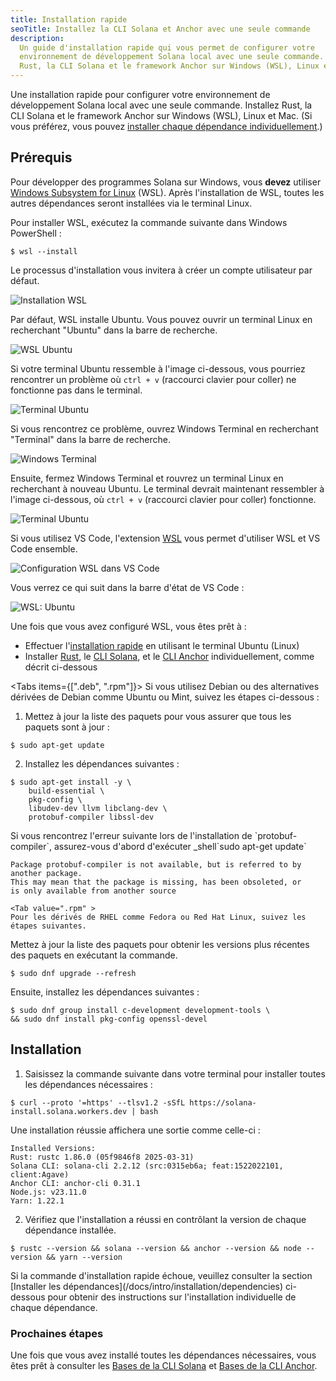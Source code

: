 ```yaml
---
title: Installation rapide
seoTitle: Installez la CLI Solana et Anchor avec une seule commande
description:
  Un guide d'installation rapide qui vous permet de configurer votre
  environnement de développement Solana local avec une seule commande. Installez
  Rust, la CLI Solana et le framework Anchor sur Windows (WSL), Linux et Mac.
---
```


Une installation rapide pour configurer votre environnement de développement
Solana local avec une seule commande. Installez Rust, la CLI Solana et le
framework Anchor sur Windows (WSL), Linux et Mac. (Si vous préférez, vous pouvez
[installer chaque dépendance individuellement](/docs/intro/installation/dependencies).)

## Prérequis

<Accordions>
<Accordion title="Windows">

Pour développer des programmes Solana sur Windows, vous **devez** utiliser
[Windows Subsystem for Linux](https://learn.microsoft.com/en-us/windows/wsl/install)
(WSL). Après l'installation de WSL, toutes les autres dépendances seront
installées via le terminal Linux.

Pour installer WSL, exécutez la commande suivante dans Windows PowerShell :

```terminal
$ wsl --install
```

Le processus d'installation vous invitera à créer un compte utilisateur par
défaut.

![Installation WSL](/assets/docs/intro/installation/wsl-install.png)

Par défaut, WSL installe Ubuntu. Vous pouvez ouvrir un terminal Linux en
recherchant "Ubuntu" dans la barre de recherche.

![WSL Ubuntu](/assets/docs/intro/installation/wsl-ubuntu-search.png)

Si votre terminal Ubuntu ressemble à l'image ci-dessous, vous pourriez
rencontrer un problème où `ctrl + v` (raccourci clavier pour coller) ne
fonctionne pas dans le terminal.

![Terminal Ubuntu](/assets/docs/intro/installation/wsl-ubuntu-terminal-1.png)

Si vous rencontrez ce problème, ouvrez Windows Terminal en recherchant
"Terminal" dans la barre de recherche.

![Windows Terminal](/assets/docs/intro/installation/wsl-windows-terminal.png)

Ensuite, fermez Windows Terminal et rouvrez un terminal Linux en recherchant à
nouveau Ubuntu. Le terminal devrait maintenant ressembler à l'image ci-dessous,
où `ctrl + v` (raccourci clavier pour coller) fonctionne.

![Terminal Ubuntu](/assets/docs/intro/installation/wsl-ubuntu-terminal-2.png)

Si vous utilisez VS Code, l'extension
[WSL](https://code.visualstudio.com/docs/remote/wsl-tutorial) vous permet
d'utiliser WSL et VS Code ensemble.

![Configuration WSL dans VS Code](/assets/docs/intro/installation/wsl-vscode.png)

Vous verrez ce qui suit dans la barre d'état de VS Code :

![WSL: Ubuntu](/assets/docs/intro/installation/wsl-vscode-ubuntu.png)

Une fois que vous avez configuré WSL, vous êtes prêt à :

- Effectuer l'[installation rapide](#installation) en utilisant le terminal
  Ubuntu (Linux)
- Installer [Rust](/docs/intro/installation/dependencies#install-rust), le
  [CLI Solana](/docs/intro/installation/dependencies#install-solana-cli), et le
  [CLI Anchor](/docs/intro/installation/dependencies#install-anchor-cli)
  individuellement, comme décrit ci-dessous

</Accordion>
<Accordion title="Linux">

<Tabs items={[".deb", ".rpm"]}>
<Tab value=".deb" >
Si vous utilisez Debian ou des alternatives dérivées de Debian comme Ubuntu ou Mint, suivez les étapes ci-dessous :

1. Mettez à jour la liste des paquets pour vous assurer que tous les paquets
   sont à jour :

```terminal
$ sudo apt-get update
```

2. Installez les dépendances suivantes :

```terminal
$ sudo apt-get install -y \
    build-essential \
    pkg-config \
    libudev-dev llvm libclang-dev \
    protobuf-compiler libssl-dev
```

<Callout>
Si vous rencontrez l'erreur suivante lors de l'installation de `protobuf-compiler`, assurez-vous
d'abord d'exécuter _shell`sudo apt-get update`

```
Package protobuf-compiler is not available, but is referred to by another package.
This may mean that the package is missing, has been obsoleted, or
is only available from another source
```

</Callout>

  </Tab>

    <Tab value=".rpm" >
    Pour les dérivés de RHEL comme Fedora ou Red Hat Linux, suivez les étapes suivantes.

Mettez à jour la liste des paquets pour obtenir les versions plus récentes des
paquets en exécutant la commande.

```terminal
$ sudo dnf upgrade --refresh
```

Ensuite, installez les dépendances suivantes :

```terminal
$ sudo dnf group install c-development development-tools \
&& sudo dnf install pkg-config openssl-devel
```

  </Tab>
</Tabs>

</Accordion>
</Accordions>

## Installation

1. Saisissez la commande suivante dans votre terminal pour installer toutes les
   dépendances nécessaires :

```terminal
$ curl --proto '=https' --tlsv1.2 -sSfL https://solana-install.solana.workers.dev | bash
```

Une installation réussie affichera une sortie comme celle-ci :

```
Installed Versions:
Rust: rustc 1.86.0 (05f9846f8 2025-03-31)
Solana CLI: solana-cli 2.2.12 (src:0315eb6a; feat:1522022101, client:Agave)
Anchor CLI: anchor-cli 0.31.1
Node.js: v23.11.0
Yarn: 1.22.1
```

2. Vérifiez que l'installation a réussi en contrôlant la version de chaque
   dépendance installée.

```terminal
$ rustc --version && solana --version && anchor --version && node --version && yarn --version
```

<Callout>
  Si la commande d'installation rapide échoue, veuillez consulter la section
  [Installer les dépendances](/docs/intro/installation/dependencies) ci-dessous
  pour obtenir des instructions sur l'installation individuelle de chaque
  dépendance.
</Callout>

### Prochaines étapes

Une fois que vous avez installé toutes les dépendances nécessaires, vous êtes
prêt à consulter les
[Bases de la CLI Solana](/docs/intro/installation/solana-cli-basics) et
[Bases de la CLI Anchor](/docs/intro/installation/anchor-cli-basics).
